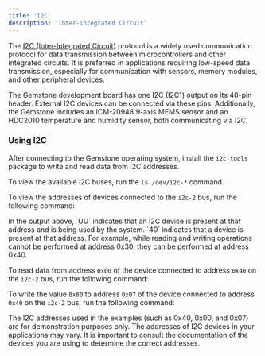 ```yaml
---
title: 'I2C'
description: 'Inter-Integrated Circuit'
---
```



The [I2C (Inter-Integrated Circuit)](https://preprod.kureansiklopedi.com/en/detay/i2c-inter-integrated-circuit-f974c)
protocol is a widely used communication protocol for data transmission between microcontrollers and other integrated
circuits. It is preferred in applications requiring low-speed data transmission, especially for communication
with sensors, memory modules, and other peripheral devices.

The Gemstone development board has one I2C (I2C1) output on its 40-pin header. External I2C devices can be
connected via these pins. Additionally, the Gemstone includes an ICM-20948 9-axis MEMS sensor and an HDC2010
temperature and humidity sensor, both communicating via I2C.

### Using I2C

After connecting to the Gemstone operating system, install the `i2c-tools` package to write and read data
from I2C addresses.

<SnippetInstallTools />

To view the available I2C buses, run the `ls /dev/i2c-*` command.

<SnippetI2CDevices />

To view the addresses of devices connected to the `i2c-2` bus, run the following command:

<SnippetExamplesI2CDetect />

<Note>
In the output above, `UU` indicates that an I2C device is present at that address and is being used by
the system. `40` indicates that a device is present at that address. For example, while reading and writing
operations cannot be performed at address 0x30, they can be performed at address 0x40.
</Note>

To read data from address `0x00` of the device connected to address `0x40` on the `i2c-2` bus,
run the following command:

<SnippetRead />

To write the value `0x80` to address `0x07` of the device connected to address `0x40` on the `i2c-2` bus, run
the following command:

<SnippetWrite />

<Warning>
The I2C addresses used in the examples (such as 0x40, 0x00, and 0x07) are for demonstration purposes only. The
addresses of I2C devices in your applications may vary. It is important to consult the documentation of the
devices you are using to determine the correct addresses.
</Warning>
